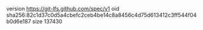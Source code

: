version https://git-lfs.github.com/spec/v1
oid sha256:82c1d37c0d5a4cbefc2ceb4be14c8a8456c4d75d613412c3ff544f04b0d6e187
size 137430
